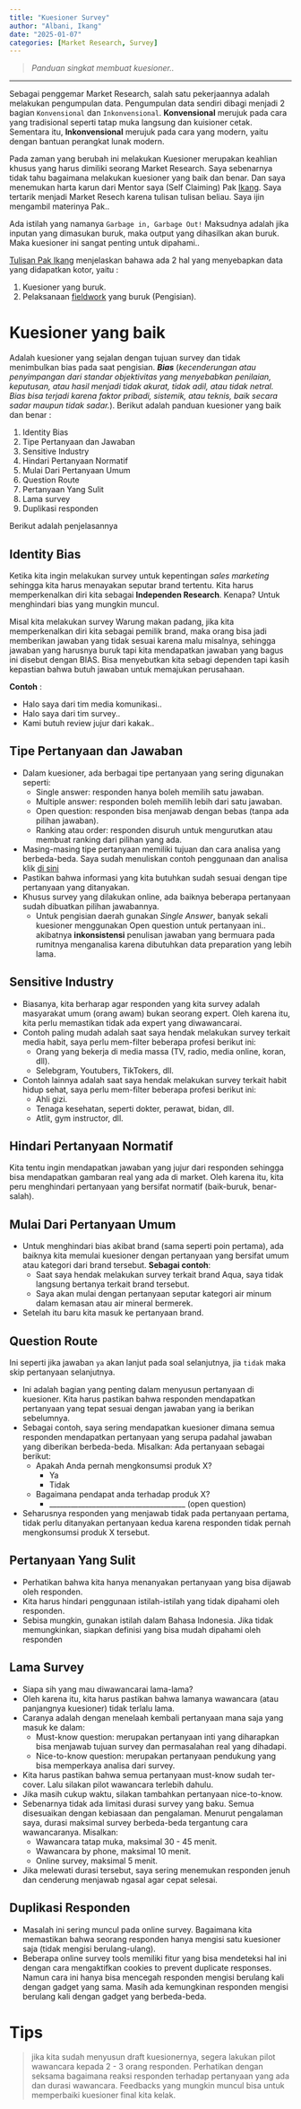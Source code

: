 ```yaml
---
title: "Kuesioner Survey"
author: "Albani, Ikang"
date: "2025-01-07"
categories: [Market Research, Survey]
---
```

> *Panduan singkat membuat kuesioner..*

-------

Sebagai penggemar Market Research, salah satu pekerjaannya adalah melakukan pengumpulan data. Pengumpulan data sendiri dibagi menjadi 2 bagian `Konvensional` dan `Inkonvensional`. **Konvensional** merujuk pada cara yang tradisional seperti tatap muka langsung dan kuisioner cetak. Sementara itu, **Inkonvensional** merujuk pada cara yang modern, yaitu dengan bantuan perangkat lunak modern.

Pada zaman yang berubah ini melakukan Kuesioner merupakan keahlian khusus yang harus dimiliki seorang Market Research. Saya sebenarnya tidak tahu bagaimana melakukan kuesioner yang  baik dan benar. Dan saya menemukan harta karun dari Mentor saya (Self Claiming) Pak [Ikang](https://ikanx101.com/about/). Saya tertarik menjadi Market Resech karena tulisan tulisan beliau. Saya ijin mengambil materinya Pak..

Ada istilah yang namanya `Garbage in, Garbage Out!` Maksudnya adalah jika inputan yang dimasukan buruk, maka output yang dihasilkan akan buruk. Maka kuesioner ini sangat penting untuk dipahami..

[Tulisan Pak Ikang](https://ikanx101.com/blog/kuesioner-mr/) menjelaskan bahawa ada 2 hal yang menyebapkan data yang didapatkan kotor, yaitu :

1. Kuesioner yang buruk.
2. Pelaksanaan <u>fieldwork</u> yang buruk (Pengisian).

# Kuesioner yang baik

Adalah kuesioner yang sejalan dengan tujuan survey dan tidak menimbulkan bias pada saat pengisian. **_Bias_** (*kecenderungan atau penyimpangan dari standar objektivitas yang menyebabkan penilaian, keputusan, atau hasil menjadi tidak akurat, tidak adil, atau tidak netral. Bias bisa terjadi karena faktor pribadi, sistemik, atau teknis, baik secara sadar maupun tidak sadar.*). Berikut adalah panduan kuesioner yang baik dan benar :

1. Identity Bias
2. Tipe Pertanyaan dan Jawaban
3. Sensitive Industry
4. Hindari Pertanyaan Normatif
5. Mulai Dari Pertanyaan Umum
6. Question Route
7. Pertanyaan Yang Sulit
8. Lama survey
9. Duplikasi responden

Berikut adalah penjelasannya

## Identity Bias

Ketika kita ingin melakukan survey untuk kepentingan _sales marketing_ sehingga kita harus menayakan seputar brand tertentu. Kita harus memperkenalkan diri kita sebagai **Independen Research**. Kenapa? Untuk menghindari bias yang mungkin muncul.

Misal kita melakukan survey Warung makan padang, jika kita memperkenalkan diri kita sebagai pemilik brand, maka orang bisa jadi memberikan jawaban yang tidak sesuai karena malu misalnya, sehingga jawaban yang harusnya buruk tapi kita mendapatkan jawaban yang bagus ini disebut dengan BIAS. Bisa menyebutkan kita sebagi dependen tapi kasih kepastian bahwa butuh jawaban untuk memajukan perusahaan.

**Contoh** : 

- Halo saya dari tim media komunikasi.. 
- Halo saya dari tim survey..
- Kami butuh review jujur dari kakak..

## Tipe Pertanyaan dan Jawaban

- Dalam kuesioner, ada berbagai tipe pertanyaan yang sering digunakan seperti:
  - Single answer: responden hanya boleh memilih satu jawaban.
  - Multiple answer: responden boleh memilih lebih dari satu jawaban.
  - Open question: responden bisa menjawab dengan bebas (tanpa ada pilihan jawaban).
  - Ranking atau order: responden disuruh untuk mengurutkan atau membuat ranking dari pilihan yang ada.
- Masing-masing tipe pertanyaan memiliki tujuan dan cara analisa yang berbeda-beda. Saya sudah menuliskan contoh penggunaan dan analisa klik [di sini]()
- Pastikan bahwa informasi yang kita butuhkan sudah sesuai dengan tipe pertanyaan yang ditanyakan.
- Khusus survey yang dilakukan online, ada baiknya beberapa pertanyaan sudah dibuatkan pilihan jawabannya. 
  - Untuk pengisian daerah gunakan _Single Answer_, banyak sekali kuesioner menggunakan Open question untuk pertanyaan ini.. akibatnya **inkonsistensi** penulisan jawaban yang bermuara pada rumitnya menganalisa karena dibutuhkan data preparation yang lebih lama.


## Sensitive Industry

- Biasanya, kita berharap agar responden yang kita survey adalah masyarakat umum (orang awam) bukan seorang expert. Oleh karena itu, kita perlu memastikan tidak ada expert yang diwawancarai.
- Contoh paling mudah adalah saat saya hendak melakukan survey terkait media habit, saya perlu mem-filter beberapa profesi berikut ini:
  - Orang yang bekerja di media massa (TV, radio, media online, koran, dll).
  - Selebgram, Youtubers, TikTokers, dll.
- Contoh lainnya adalah saat saya hendak melakukan survey terkait habit hidup sehat, saya perlu mem-filter beberapa profesi berikut ini:
  - Ahli gizi.
  - Tenaga kesehatan, seperti dokter, perawat, bidan, dll.
  - Atlit, gym instructor, dll.


## Hindari Pertanyaan Normatif

Kita tentu ingin mendapatkan jawaban yang jujur dari responden sehingga bisa mendapatkan gambaran real yang ada di market. Oleh karena itu, kita peru menghindari pertanyaan yang bersifat normatif (baik-buruk, benar-salah).

## Mulai Dari Pertanyaan Umum

- Untuk menghindari bias akibat brand (sama seperti poin pertama), ada baiknya kita memulai kuesioner dengan pertanyaan yang bersifat umum atau kategori dari brand tersebut.
**Sebagai contoh**:
  - Saat saya hendak melakukan survey terkait brand Aqua, saya tidak langsung bertanya terkait brand tersebut.
  - Saya akan mulai dengan pertanyaan seputar kategori air minum dalam kemasan atau air mineral bermerek.
- Setelah itu baru kita masuk ke pertanyaan brand.


## Question Route

Ini seperti jika jawaban `ya` akan lanjut pada soal selanjutnya, jia `tidak` maka skip pertanyaan selanjutnya.    

- Ini adalah bagian yang penting dalam menyusun pertanyaan di kuesioner. Kita harus pastikan bahwa responden mendapatkan pertanyaan yang tepat sesuai dengan jawaban yang ia berikan sebelumnya.
- Sebagai contoh, saya sering mendapatkan kuesioner dimana semua responden mendapatkan pertanyaan yang serupa padahal jawaban yang diberikan berbeda-beda. Misalkan: 
Ada pertanyaan sebagai berikut:
  - Apakah Anda pernah mengkonsumsi produk X?
      - Ya
      - Tidak
  - Bagaimana pendapat anda terhadap produk X?
      - ______________________________________ (open question)
- Seharusnya responden yang menjawab tidak pada pertanyaan pertama, tidak perlu ditanyakan pertanyaan kedua karena responden tidak pernah mengkonsumsi produk X tersebut.

## Pertanyaan Yang Sulit

- Perhatikan bahwa kita hanya menanyakan pertanyaan yang bisa dijawab oleh responden.
- Kita harus hindari penggunaan istilah-istilah yang tidak dipahami oleh responden.
- Sebisa mungkin, gunakan istilah dalam Bahasa Indonesia. Jika tidak memungkinkan, siapkan definisi yang bisa mudah dipahami oleh responden

## Lama Survey

- Siapa sih yang mau diwawancarai lama-lama?
- Oleh karena itu, kita harus pastikan bahwa lamanya wawancara (atau panjangnya kuesioner) tidak terlalu lama.
- Caranya adalah dengan menelaah kembali pertanyaan mana saja yang masuk ke dalam: 
  - Must-know question: merupakan pertanyaan inti yang diharapkan bisa menjawab tujuan survey dan permasalahan real yang dihadapi.
  - Nice-to-know question: merupakan pertanyaan pendukung yang bisa memperkaya analisa dari survey.
- Kita harus pastikan bahwa semua pertanyaan must-know sudah ter-cover. Lalu silakan pilot wawancara terlebih dahulu.
- Jika masih cukup waktu, silakan tambahkan pertanyaan nice-to-know.
- Sebenarnya tidak ada limitasi durasi survey yang baku. Semua disesuaikan dengan kebiasaan dan pengalaman. Menurut pengalaman saya, durasi maksimal survey berbeda-beda tergantung cara wawancaranya. Misalkan: 
  - Wawancara tatap muka, maksimal 30 - 45 menit.
  - Wawancara by phone, maksimal 10 menit.
  - Online survey, maksimal 5 menit.
- Jika melewati durasi tersebut, saya sering menemukan responden jenuh dan cenderung menjawab ngasal agar cepat selesai.

## Duplikasi Responden

- Masalah ini sering muncul pada online survey. Bagaimana kita memastikan bahwa seorang responden hanya mengisi satu kuesioner saja (tidak mengisi berulang-ulang).
- Beberapa online survey tools memiliki fitur yang bisa mendeteksi hal ini dengan cara mengaktifkan cookies to prevent duplicate responses. Namun cara ini hanya bisa mencegah responden mengisi berulang kali dengan gadget yang sama. Masih ada kemungkinan responden mengisi berulang kali dengan gadget yang berbeda-beda.

# Tips

> jika kita sudah menyusun draft kuesionernya, segera lakukan pilot wawancara kepada 2 - 3 orang responden. Perhatikan dengan seksama bagaimana reaksi responden terhadap pertanyaan yang ada dan durasi wawancara. Feedbacks yang mungkin muncul bisa untuk memperbaiki kuesioner final kita kelak.